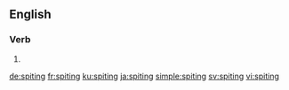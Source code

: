 ==English==

===Verb===
{{head|en|present participle}}

# {{present participle of|spite|lang=en|nocat=1}}

[[de:spiting]]
[[fr:spiting]]
[[ku:spiting]]
[[ja:spiting]]
[[simple:spiting]]
[[sv:spiting]]
[[vi:spiting]]